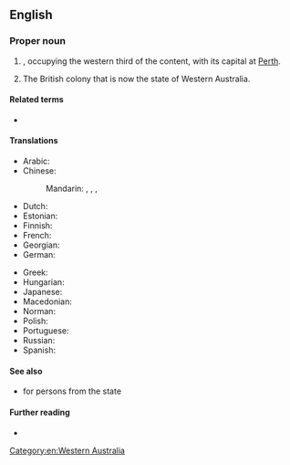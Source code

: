 ==English==

===Proper noun===
{{en-proper noun}}

# {{place|en|One of the six <<states>> of <<c/Australia>>}}, occupying the western third of the content, with its capital at [[Perth]].
# {{lb|en|historical|till 1901}} The British colony that is now the state of Western Australia.

====Related terms====
* {{l|en|WA}}

====Translations====
{{trans-top|state of Australia}}
* Arabic: {{t|ar|أُسْتْرَالِيَا اَلْغَرْبِيَّة|f}}
* Chinese:
*: Mandarin: {{t+|cmn|西澳大利亞}}, {{t+|cmn|西澳大利亚|tr=Xī Àodàlìyà}}, {{t|cmn|西澳洲|tr=Xī Àozhōu}}, {{t|cmn|西澳|tr=Xī Ào}}
* Dutch: {{t+|nl|West-Australië}}
* Estonian: {{t|et|Lääne-Austraalia}}
* Finnish: {{t+|fi|Länsi-Australia}}
* French: {{t+|fr|Australie-Occidentale|f}}
* Georgian: {{t|ka|დასავლეთი ავსტრალია}}
* German: {{t|de|Western Australia|n}}
{{trans-mid}}
* Greek: {{t|el|Δυτική Αυστραλία|f}}
* Hungarian: {{t|hu|Nyugat-Ausztrália}}
* Japanese: {{t|ja|西オーストラリア|tr=Nishi-Ōsutoraria}}
* Macedonian: {{t|mk|За́падна Австра́лија|f}}
* Norman: {{t|nrf|Australie Occidentale|f}} {{q|Jersey}}
* Polish: {{t+|pl|Australia Zachodnia|f}}
* Portuguese: {{t|pt|Austrália Ocidental|f}}
* Russian: {{t+|ru|За́падная Австра́лия|f}}
* Spanish: {{t|es|Australia Occidental|f}}
{{trans-bottom}}

====See also====
* {{l|en|sandgroper}} {{qualifier|colloquial}} for persons from the state

====Further reading====
* {{pedialite}}

[[Category:en:Western Australia]]